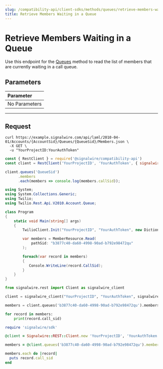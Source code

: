 ---
slug: /compatibility-api/client-sdks/methods/queues/retrieve-members-waiting-in-queue
title: Retrieve Members Waiting in a Queue
---

# Retrieve Members Waiting in a Queue

Use this endpoint for the [Queues](./index.mdx) method to read the list of members that are currently waiting in a call queue.

## Parameters

| Parameter                                        |
|:-------------------------------------------------|
| <span class="optional-arg">No Parameters</span>  |

---

## Request

<Tabs groupId="compatibility-sdks">

<TabItem value="shell" label="cURL">

```shell
curl https://example.signalwire.com/api/laml/2010-04-01/Accounts/{AccountSid}/Queues/{QueueSid}/Members.json \
  -X GET \
  -u "YourProjectID:YourAuthToken"
```

</TabItem>

<TabItem value="node" label="Node.js">

```javascript
const { RestClient } = require('@signalwire/compatibility-api')
const client = RestClient('YourProjectID', 'YourAuthToken', { signalwireSpaceUrl: 'example.signalwire.com' })

client.queues('QueueSid')
      .members
      .each(members => console.log(members.callSid));
```

</TabItem>

<TabItem value="csharp" label="C#">

```csharp
using System;
using System.Collections.Generic;
using Twilio;
using Twilio.Rest.Api.V2010.Account.Queue;

class Program
{
    static void Main(string[] args)
    {
        TwilioClient.Init("YourProjectID", "YourAuthToken", new Dictionary<string, object> { ["signalwireSpaceUrl"] = "{SPACE}.signalwire.com" });

        var members = MemberResource.Read(
            pathSid: "b3877c40-da60-4998-90ad-b792e98472qu"
        );

        foreach(var record in members)
        {
           Console.WriteLine(record.CallSid);
        }
    }
}
```

</TabItem>

<TabItem value="python" label="Python">

```python
from signalwire.rest import Client as signalwire_client

client = signalwire_client("YourProjectID", "YourAuthToken", signalwire_space_url = 'example.signalwire.com')

members = client.queues('b3877c40-da60-4998-90ad-b792e98472qu').members.list()

for record in members:
    print(record.call_sid)
```

</TabItem>

<TabItem value="ruby" label="Ruby">

```ruby
require 'signalwire/sdk'

@client = Signalwire::REST::Client.new 'YourProjectID', 'YourAuthToken', signalwire_space_url: "example.signalwire.com"

members = @client.queues('b3877c40-da60-4998-90ad-b792e98472qu').members.list

members.each do |record|
  puts record.call_sid
end
```

</TabItem>

</Tabs>
